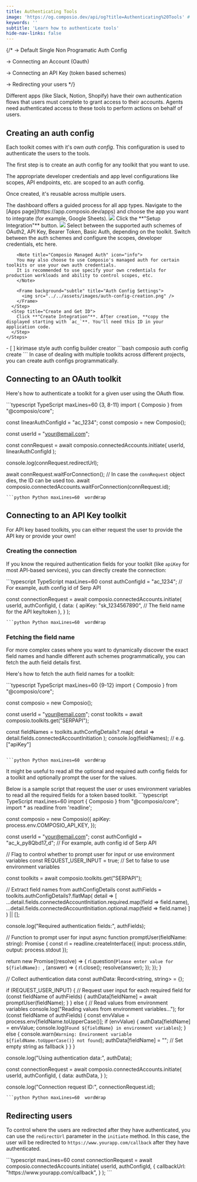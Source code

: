 ```yaml
---
title: Authenticating Tools
image: 'https://og.composio.dev/api/og?title=Authenticating%20Tools' # image for socials
keywords: ''
subtitle: 'Learn how to authenticate tools'
hide-nav-links: false
---
```


{/\* → Default Single Non Programatic Auth Config

→ Connecting an Account (Oauth)

→ Connecting an API Key (token based schemes)

→ Redirecting your users \*/}

Different apps (like Slack, Notion, Shopify) have their own authentication flows that users must complete to grant access to their accounts. Agents need authenticated access to these tools to perform actions on behalf of users.

## Creating an auth config

Each toolkit comes with it's own _auth config_.
This configuration is used to authenticate the users to the tools.

The first step is to create an auth config for any toolkit that you want to use.

<Note title="Auth configs are reusable">
The appropriate developer credentials and app level configurations like scopes, API endpoints, etc. are scoped to an auth config.

Once created, it's reusable across multiple users.

</Note>

<Tabs>
  <Tab title="Dashboard">
    The dashboard offers a guided process for all app types.
    <Steps>
      <Step title="Select App">
        Navigate to the [Apps page](https://app.composio.dev/apps) and choose the app you want to integrate (for example, Google Sheets).
        <Frame background="subtle" title="Application Selection Screen">
          <img src="../../assets/images/integration-step-1-0.png" />
        </Frame>
      </Step>
      <Step title="Initiate Setup">
        Click the **"Setup Integration"** button.
        <Frame background="subtle" title="Auth Config Setup Interface">
          <img src="../../assets/images/integration-step-2-0.png" />
        </Frame>
      </Step>
      <Step title="Configure Auth Config Settings">
        Select between the supported auth schemes of OAuth2, API Key, Bearer Token, Basic Auth, depending on the toolkit.
        Switch between the auth schemes and configure the scopes, developer credentials, etc here.

        <Note title="Composio Managed Auth" icon="info">
        You may also choose to use Composio's managed auth for certain toolkits or use your own auth credentials.
        It is recommended to use specify your own credentials for production workloads and ability to control scopes, etc.
        </Note>

        <Frame background="subtle" title="Auth Config Settings">
          <img src="../../assets/images/auth-config-creation.png" />
        </Frame>
      </Step>
      <Step title="Create and Get ID">
        Click **"Create Integration"**. After creation, **copy the displayed starting with `ac_`**. You'll need this ID in your application code.
      </Step>
    </Steps>

  </Tab>
  <Tab title="CLI">
    - [ ] kirimase style auth config builder creator
    ```bash
    composio auth config create <app-name>
    ```
  </Tab>
</Tabs>

<Card title="Programmatic creation" href="/docs/programmatic-auth-configs" icon="fa-solid fa-code">
  In case of dealing with multiple toolkits across different projects, you can create auth configs
  programmatically.
</Card>

## Connecting to an OAuth toolkit

Here's how to authenticate a toolkit for a given user using the OAuth flow.

<CodeGroup>
```typescript TypeScript maxLines=60  {3, 8-11}
import { Composio } from "@composio/core";

const linearAuthConfigId = "ac_1234";
const composio = new Composio();

const userId = "your@email.com";

const connRequest = await composio.connectedAccounts.initiate(
userId,
linearAuthConfigId
);

console.log(connRequest.redirectUrl);

await connRequest.waitForConnection();
// In case the `connRequest` object dies, the ID can be used too.
await composio.connectedAccounts.waitForConnection(connRequest.id);

````
```python Python maxLines=60  wordWrap

````

</CodeGroup>

## Connecting to an API Key toolkit

For API key based toolkits, you can either request the user to provide the API key or provide your own!

### Creating the connection

If you know the required authentication fields for your toolkit (like `apiKey` for most API-based services), you can directly create the connection:

<CodeGroup>
```typescript TypeScript maxLines=60
const authConfigId = "ac_1234"; // For example, auth config id of Serp API

const connectionRequest = await composio.connectedAccounts.initiate(
userId,
authConfigId,
{
data: {
apiKey: "sk_1234567890", // The field name for the API key/token
},
}
);

````
```python Python maxLines=60  wordWrap

````

</CodeGroup>

### Fetching the field name

For more complex cases where you want to dynamically discover the exact field names and handle different auth schemes programmatically, you can fetch the auth field details first.

Here's how to fetch the auth field names for a toolkit:

<CodeGroup>
```typescript TypeScript maxLines=60 {9-12}
import { Composio } from "@composio/core";

const composio = new Composio();

const userId = "your@email.com";
const toolkits = await composio.toolkits.get("SERPAPI");

const fieldNames = toolkits.authConfigDetails?.map(
detail => detail.fields.connectedAccountInitiation
);
console.log(fieldNames); // e.g. ["apiKey"]

````

```python Python maxLines=60  wordWrap

````

</CodeGroup>

It might be useful to read all the optional and required auth config fields for a toolkit and optionally prompt the user for the values.

<Accordion title="Putting it all together">
Below is a sample script that request the user or uses environment variables to read all the required fields for a token based toolkit.
<CodeGroup>
```typescript TypeScript maxLines=60
import { Composio } from "@composio/core";
import * as readline from 'readline';

const composio = new Composio({
apiKey: process.env.COMPOSIO_API_KEY,
});

const userId = "your@email.com";
const authConfigId = "ac_k_py8Qbd17_d"; // For example, auth config id of Serp API

// Flag to control whether to prompt user for input or use environment variables
const REQUEST_USER_INPUT = true; // Set to false to use environment variables

const toolkits = await composio.toolkits.get("SERPAPI");

// Extract field names from authConfigDetails
const authFields = toolkits.authConfigDetails?.flatMap(
detail => [
...detail.fields.connectedAccountInitiation.required.map(field => field.name),
...detail.fields.connectedAccountInitiation.optional.map(field => field.name)
]
) || [];

console.log("Required authentication fields:", authFields);

// Function to prompt user for input
async function promptUser(fieldName: string): Promise<string> {
const rl = readline.createInterface({
input: process.stdin,
output: process.stdout
});

return new Promise((resolve) => {
rl.question(`Please enter value for ${fieldName}: `, (answer) => {
rl.close();
resolve(answer);
});
});
}

// Collect authentication data
const authData: Record<string, string> = {};

if (REQUEST_USER_INPUT) {
// Request user input for each required field
for (const fieldName of authFields) {
authData[fieldName] = await promptUser(fieldName);
}
} else {
// Read values from environment variables
console.log("Reading values from environment variables...");
for (const fieldName of authFields) {
const envValue = process.env[fieldName.toUpperCase()];
if (envValue) {
authData[fieldName] = envValue;
console.log(`Found ${fieldName} in environment variables`);
} else {
console.warn(`Warning: Environment variable ${fieldName.toUpperCase()} not found`);
authData[fieldName] = ""; // Set empty string as fallback
}
}
}

console.log("Using authentication data:", authData);

const connectionRequest = await composio.connectedAccounts.initiate(
userId,
authConfigId,
{
data: authData,
}
);

console.log("Connection request ID:", connectionRequest.id);

````
```python Python maxLines=60  wordWrap

````

</CodeGroup>
</Accordion>

## Redirecting users

To control where the users are redirected after they have authenticated, you can use the `redirectUrl` parameter in the `initiate` method.
In this case, the user will be redirected to `https://www.yourapp.com/callback` after they have authenticated.

<CodeGroup>
```typescript maxLines=60
const connectionRequest = await composio.connectedAccounts.initiate(
  userId,
  authConfigId,
  {
    callbackUrl: "https://www.yourapp.com/callback",
  }
);
```
</CodeGroup>
